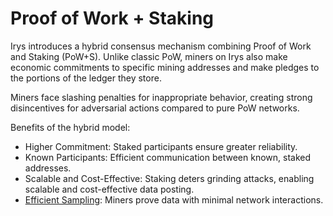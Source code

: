 # Proof of Work + Staking

Irys introduces a hybrid consensus mechanism combining Proof of Work and Staking (PoW+S). Unlike classic PoW, miners on Irys also make economic commitments to specific mining addresses and make pledges to the portions of the ledger they store.

Miners face slashing penalties for inappropriate behavior, creating strong disincentives for adversarial actions compared to pure PoW networks.

Benefits of the hybrid model:

- Higher Commitment: Staked participants ensure greater reliability.
- Known Participants: Efficient communication between known, staked addresses.
- Scalable and Cost-Effective: Staking deters grinding attacks, enabling scalable and cost-effective data posting.
- [Efficient Sampling](/mining-on-irys/efficient-sampling): Miners prove data with minimal network interactions.
